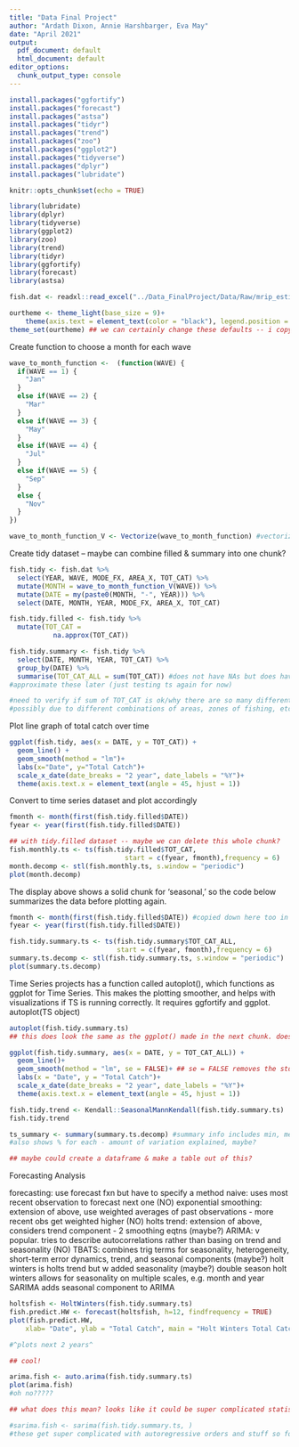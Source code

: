 ```yaml
---
title: "Data Final Project"
author: "Ardath Dixon, Annie Harshbarger, Eva May"
date: "April 2021"
output:
  pdf_document: default
  html_document: default
editor_options:
  chunk_output_type: console
---
```


```r
install.packages("ggfortify")
install.packages("forecast")
install.packages("astsa")
install.packages("tidyr")
install.packages("trend")
install.packages("zoo")
install.packages("ggplot2")
install.packages("tidyverse")
install.packages("dplyr")
install.packages("lubridate")
```


```r
knitr::opts_chunk$set(echo = TRUE)

library(lubridate)
library(dplyr)
library(tidyverse)
library(ggplot2)
library(zoo)
library(trend)
library(tidyr)
library(ggfortify)
library(forecast)
library(astsa)

fish.dat <- readxl::read_excel("../Data_FinalProject/Data/Raw/mrip_estim_catch_wave_1990_2019_NC.xlsx")

ourtheme <- theme_light(base_size = 9)+
    theme(axis.text = element_text(color = "black"), legend.position = "top")
theme_set(ourtheme) ## we can certainly change these defaults -- i copy/pasted them from a prev assign
```

Create function to choose a month for each wave

```r
wave_to_month_function <-  (function(WAVE) {
  if(WAVE == 1) {
    "Jan"
  }
  else if(WAVE == 2) {
    "Mar"
  }
  else if(WAVE == 3) {
    "May"
  }
  else if(WAVE == 4) {
    "Jul"
  }
  else if(WAVE == 5) {
    "Sep"
  }
  else {
    "Nov"
  }
})

wave_to_month_function_V <- Vectorize(wave_to_month_function) #vectorize function
```

Create tidy dataset -- maybe can combine filled & summary into one chunk?

```r
fish.tidy <- fish.dat %>%
  select(YEAR, WAVE, MODE_FX, AREA_X, TOT_CAT) %>%
  mutate(MONTH = wave_to_month_function_V(WAVE)) %>%
  mutate(DATE = my(paste0(MONTH, "-", YEAR))) %>%
  select(DATE, MONTH, YEAR, MODE_FX, AREA_X, TOT_CAT)

fish.tidy.filled <- fish.tidy %>%
  mutate(TOT_CAT =
           na.approx(TOT_CAT))

fish.tidy.summary <- fish.tidy %>%
  select(DATE, MONTH, YEAR, TOT_CAT) %>%
  group_by(DATE) %>%
  summarise(TOT_CAT_ALL = sum(TOT_CAT)) #does not have NAs but does have missing observations
#approximate these later (just testing ts again for now)

#need to verify if sum of TOT_CAT is ok/why there are so many different point for each
#possibly due to different combinations of areas, zones of fishing, etc
```

Plot line graph of total catch over time

```r
ggplot(fish.tidy, aes(x = DATE, y = TOT_CAT)) +
  geom_line() +
  geom_smooth(method = "lm")+
  labs(x="Date", y="Total Catch")+
  scale_x_date(date_breaks = "2 year", date_labels = "%Y")+
  theme(axis.text.x = element_text(angle = 45, hjust = 1))

```

Convert to time series dataset and plot accordingly

```r
fmonth <- month(first(fish.tidy.filled$DATE))
fyear <- year(first(fish.tidy.filled$DATE))

## with tidy.filled dataset -- maybe we can delete this whole chunk?
fish.monthly.ts <- ts(fish.tidy.filled$TOT_CAT, 
                             start = c(fyear, fmonth),frequency = 6)
month.decomp <- stl(fish.monthly.ts, s.window = "periodic")
plot(month.decomp)
```

The display above shows a solid chunk for 'seasonal,' so the code below summarizes the data before plotting again.

```r
fmonth <- month(first(fish.tidy.filled$DATE)) #copied down here too in case we delete the prev chunk
fyear <- year(first(fish.tidy.filled$DATE))

fish.tidy.summary.ts <- ts(fish.tidy.summary$TOT_CAT_ALL, 
                           start = c(fyear, fmonth),frequency = 6)
summary.ts.decomp <- stl(fish.tidy.summary.ts, s.window = "periodic")
plot(summary.ts.decomp)
```

Time Series projects has a function called autoplot(), which functions as ggplot for Time Series. This makes the plotting smoother, and helps with visualizations if TS is running correctly. It requires ggfortify and ggplot. autoplot(TS object)

```r
autoplot(fish.tidy.summary.ts)
## this does look the same as the ggplot() made in the next chunk. does it have features that make it better / that we should include?
```


```r
ggplot(fish.tidy.summary, aes(x = DATE, y = TOT_CAT_ALL)) +
  geom_line()+
  geom_smooth(method = "lm", se = FALSE)+ ## se = FALSE removes the stdev buffer
  labs(x = "Date", y = "Total Catch")+
  scale_x_date(date_breaks = "2 year", date_labels = "%Y")+
  theme(axis.text.x = element_text(angle = 45, hjust = 1))

```

```r
fish.tidy.trend <- Kendall::SeasonalMannKendall(fish.tidy.summary.ts)
fish.tidy.trend

ts_summary <- summary(summary.ts.decomp) #summary info includes min, mean, max, etc for each component
#also shows % for each - amount of variation explained, maybe?

## maybe could create a dataframe & make a table out of this?
```

Forecasting Analysis

forecasting: use forecast fxn but have to specify a method
naive: uses most recent observation to forecast next one (NO)
exponential smoothing: extension of above, use weighted averages of past observations - more recent obs get weighted higher (NO)
holts trend: extension of above, considers trend component - 2 smoothing eqtns (maybe?)
ARIMA: v popular. tries to describe autocorrelations rather than basing on trend and seasonality (NO)
TBATS: combines trig terms for seasonality, heterogeneity, short-term error dynamics, trend, and seasonal components (maybe?)
holt winters is holts trend but w added seasonality (maybe?)
double season holt winters allows for seasonality on multiple scales, e.g. month and year
SARIMA adds seasonal component to ARIMA

```r
holtsfish <- HoltWinters(fish.tidy.summary.ts)
fish.predict.HW <- forecast(holtsfish, h=12, findfrequency = TRUE)
plot(fish.predict.HW,
    xlab= "Date", ylab = "Total Catch", main = "Holt Winters Total Catch Forecasts")

#^plots next 2 years^

## cool!
```

```r
arima.fish <- auto.arima(fish.tidy.summary.ts)
plot(arima.fish)
#oh no?????

## what does this mean? looks like it could be super complicated statistics..
```

```r
#sarima.fish <- sarima(fish.tidy.summary.ts, )
#these get super complicated with autoregressive orders and stuff so for now just look at HW one and other descriptions and let me know ur thoughts :)
```

